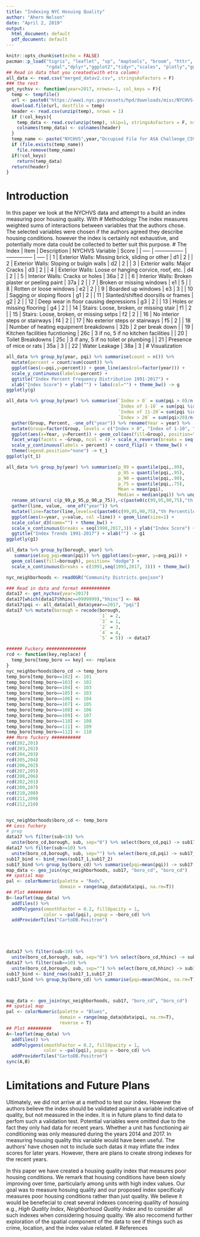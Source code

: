 ```yaml
---
title: "Indexing NYC Hosuing Quality"
author: "Ahern Nelson"
date: "April 2, 2019"
output:
  html_document: default
  pdf_document: default
---
```


```r
knitr::opts_chunk$set(echo = FALSE)
pacman::p_load("tigris", "leaflet", "sp", "maptools", "broom", "httr",
               "rgdal","dplyr","ggplot2","tidyr","scales", "plotly","ggsci", "mapview")
## Read in data that you created(with etra column)
all_data <- read.csv("merged_datav2.csv", stringsAsFactors = F)
### the rest
get_nychsv <- function(year=2017, nrows=-1, col_keys = F){
  temp <- tempfile()
  url <- paste0("https://www1.nyc.gov/assets/hpd/downloads/misc/NYCHVS-",year,"-Occupied-File-for-ASA-Challenge-CSV.zip")
  download.file(url, destfile = temp)
  header <- read.csv(unzip(temp), nrows = 1)
  if (!col_keys){
    temp_data <- read.csv(unzip(temp), skip=1, stringsAsFactors = F, nrows=nrows)
    colnames(temp_data) <- colnames(header)
  }
  temp_name <- paste("NYCHVS",year,"Occupied File for ASA Challenge_CSV.csv")
  if (file.exists(temp_name)) 
    file.remove(temp_name)
  if(!col_keys)
    return(temp_data)
  return(header)
}
```

# Introduction
In this paper we look at the NYCHVS data and attempt to a build an index measuring poor housing quality.
With 
# Methodology
The index measures weighted sums of interactions between variables that the authors chose. 
The selected variables were chosen if the authors agreed they describe housing conditions.
however the index is certainly not exhaustive, 
and potentially more data could be collected to better suit this purpose.
# The Index
| Item | Description      | NYCHVS Variable | Score |
| ---- | ---------------- | --------------- | ----- |
| 1 | Exterior Walls: Missing brick, sliding or other | d1 | 2 |
| 2 | Exterior Walls: Sloping or bulgin walls | d2 | 2 |
| 3 | Exterior walls: Major Cracks | d3 | 2 |
| 4 | Exterior Walls: Loose or hanging corvice, roof, etc. | d4 | 2 |
| 5 | Interior Walls: Cracks or holes | 36a | 2 |
| 6 | Interior Walls: Broken plaster or peeling paint | 37a | 2 |
| 7 | Broken or missing windows | e1 | 5 |
| 8 | Rotten or loose windows | e2 | 2 |
| 9 | Boarded up windows | e3 | 3 |
| 10 | Sagging or sloping floors | g1 | 2 |
| 11 | Slanted/shifted doorsills or frames | g2 | 2 |
| 12 | Deep wear in floor causing depressions | g3 | 2 |
| 13 | Holes or missing flooring | g4 | 2 |
| 14 | Stairs: Loose, broken, or missing stair | f1 | 2 |
| 15 | Stairs: Loose, broken, or missing setps | f2 | 2 |
| 16 | No interior steps or stairways | f4 | 2 |
| 17 | No exterior steps or stairways | f5 | 2 |
| 18 | Number of heating equipment breakdowns | 32b | 2 per break down |
| 19 | Kitchen facilities fucntioning | 26c | 3 if no, 5 if no kitchen facilities |
| 20 | Toilet Breakdowns | 25c | 3 if any, 5 if no toliet or plumbing |
| 21 | Presence of mice or rats | 35a | 3 |
| 22 | Water Leakage | 38a | 3 |
# Visualization
```r
all_data %>% group_by(year, pqi) %>% summarise(count = n()) %>% 
  mutate(percent = count/sum(count)) %>%
  ggplot(aes(x=pqi,y=percent)) + geom_line(aes(col=factor(year))) + 
  scale_y_continuous(labels=percent) + 
  ggtitle("Index Percent Frequency Distribution 1991-2017") +
  xlab("Index Score") + ylab("") + labs(col="") + theme_bw() -> g 
ggplotly(g)
```
```r
all_data %>% group_by(year) %>% summarise(`Index > 0` = sum(pqi > 0)/n(), 
                                          `Index of 1-10` = sum(pqi %in% 1:10)/n(),
                                          `Index of 11-20`= sum(pqi %in% 11:20)/n(),
                                          `Index > 20` = sum(pqi>20)/n()) %>% 
  gather(Group, Percent, -one_of("year")) %>% rename(Year = year) %>% 
  mutate(Group=factor(Group, levels = c("Index > 0", "Index of 1-10", "Index of 11-20", "Index > 20")))%>%
  ggplot(aes(x=Year, y=Percent)) + geom_col(aes(fill=Group), position="dodge") + 
  facet_wrap(facets = ~Group, ncol = 4) + scale_x_reverse(breaks = seq(1990,2017,3)) + 
  scale_y_continuous(labels = percent) + coord_flip() + theme_bw() + 
  theme(legend.position="none") -> t_1
ggplotly(t_1)
```
```r
all_data %>% group_by(year) %>% summarise(p_99 = quantile(pqi,.99),
                                          p_95 = quantile(pqi,.95),
                                          p_90 = quantile(pqi,.90),
                                          p_75 = quantile(pqi,.75),
                                          Mean = mean(pqi),
                                          Median = median(pqi)) %>% ungroup(year) %>% 
  rename_at(vars( c(p_99,p_95,p_90,p_75)),~c(paste0(c(99,95,90,75),"th Percentile"))) %>%
  gather(line, value, -one_of("year")) %>%
  mutate(line=factor(line,levels=c(paste0(c(99,95,90,75),"th Percentile"),"Mean","Median"))) %>%
  ggplot(aes(x=year, y=value, col =line)) + geom_line(size=1) +
  scale_color_d3(name="") + theme_bw() + 
  scale_x_continuous(breaks = seq(1990,2017,3)) + ylab("Index Score") + 
  ggtitle("Index Trends 1991-2017") + xlab("") -> g1
ggplotly(g1)
```
```r
all_data %>% group_by(borough, year) %>%
   summarise(avg_pqi=mean(pqi)) %>% ggplot(aes(x=year, y=avg_pqi)) + 
  geom_col(aes(fill=borough), position= "dodge") + 
  scale_x_continuous(breaks = c(1991,seq(1993,2017, 3))) + theme_bw()
```
```r
nyc_neighborhoods <- readOGR("Community Districts.geojson")

### Read in data and format ###########
data17 <- get_nychsv(year=2017) 
data17[which(data17$hhinc==9999999),"hhinc"] <- NA
data17$pqi <- all_data[all_data$year==2017, "pqi"]
data17 %>% mutate(borough = recode(borough,
                                   `1` = 2,
                                   `3` = 1,
                                   `2` = 3,
                                   `4` = 4,
                                   `5` = 5)) -> data17

###### Fuckery ###############
rcd <- function(key,replace) {
  temp_boro[temp_boro == key] <<- replace
}
nyc_neighborhoods$boro_cd -> temp_boro
temp_boro[temp_boro==102] <- 101
temp_boro[temp_boro==103] <- 102
temp_boro[temp_boro==104] <- 103
temp_boro[temp_boro==105] <- 103
temp_boro[temp_boro==106] <- 104
temp_boro[temp_boro==107] <- 105
temp_boro[temp_boro==108] <- 106
temp_boro[temp_boro==109] <- 107
temp_boro[temp_boro==110] <- 108
temp_boro[temp_boro==111] <- 109
temp_boro[temp_boro==112] <- 110
### More fuckery ###########
rcd(202,201)
rcd(203,202)
rcd(204,203)
rcd(205,204)
rcd(206,202)
rcd(207,205)
rcd(208,206)
rcd(202,201)
rcd(209,207)
rcd(210,208)
rcd(211,209)
rcd(212,210)


nyc_neighborhoods$boro_cd <- temp_boro
## Less fuckery
# prep
data17 %>% filter(sub<10) %>%
  unite(boro_cd,borough, sub, sep="0") %>% select(boro_cd,pqi) -> sub17_1
data17 %>% filter(sub>=10) %>%
  unite(boro_cd,borough, sub, sep="") %>% select(boro_cd,pqi) -> sub17_2
sub17_bind <- bind_rows(sub17_1,sub17_2)
sub17_bind %>% group_by(boro_cd) %>% summarise(pqi=mean(pqi)) -> sub17
map_data <- geo_join(nyc_neighborhoods, sub17, "boro_cd", "boro_cd")
## spatial map
pal <- colorNumeric(palette = "Reds",
                    domain = range(map_data@data$pqi, na.rm=T))
## Plot #########
B<-leaflet(map_data) %>%
  addTiles() %>% 
  addPolygons(smoothFactor = 0.2, fillOpacity = 1,
              color = ~pal(pqi), popup = ~boro_cd) %>% 
  addProviderTiles("CartoDB.Positron")





data17 %>% filter(sub<10) %>%
  unite(boro_cd,borough, sub, sep="0") %>% select(boro_cd,hhinc) -> sub17_1
data17 %>% filter(sub>=10) %>%
  unite(boro_cd,borough, sub, sep="") %>% select(boro_cd,hhinc) -> sub17_2
sub17_bind <- bind_rows(sub17_1,sub17_2)
sub17_bind %>% group_by(boro_cd) %>% summarise(pqi=mean(hhinc, na.rm=T)) -> sub17



map_data <- geo_join(nyc_neighborhoods, sub17, "boro_cd", "boro_cd")
## spatial map
pal <- colorNumeric(palette = "Blues",
                    domain = range(map_data@data$pqi, na.rm=T),
                    reverse = T)
## Plot #########
A<-leaflet(map_data) %>%
  addTiles() %>% 
  addPolygons(smoothFactor = 0.2, fillOpacity = 1,
              color = ~pal(pqi), popup = ~boro_cd) %>% 
  addProviderTiles("CartoDB.Positron")
sync(A,B)
```

# Limitations and Future Plans
Ultimately, we did not arrive at a method to test our index. 
However the authors believe the index should be validated against a variable indicative of quality, 
but not measured in the index. It is in future plans to find data to perfom such a validation test.
Potential variables were omitted due to the fact they only had data for recent years. 
Whether a unit has functioning air conditioning was only measured during the years 2014 and 2017. 
In measuring housing quality this variable would have been useful. 
The authors' have chosen not to include such datas it may inflate the index scores for later years. 
However, there are plans to create strong indexes for the recent years. 

In this paper we have created a housing quality index that measures poor housing conditions. We remark that housing conditions have been slowly improving over time, particularly among units with high index values. Our goal was to measure hosuing quality and our proposed
index specificaly measures poor housing conditions rather than just quality. We believe it would be benefecial to creat several indexes
concering qualilty of hosuing e.g., *High Quality Index*, *Neighborhood Quality Index* and to consider all such indexes when considering hosuing quality. We also reccomend further exploration of the spatial component of the data to see if things such as 
crime, location, and the index value related.
# References